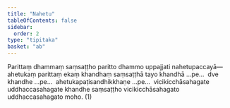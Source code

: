 ```yaml
---
title: "Nahetu"
tableOfContents: false
sidebar:
  order: 2
type: "tipitaka"
basket: "ab"
---
```



<DynamicBreadcrumb />

<Division number="45">

<Paragraph number="2002">
Parittaṃ dhammaṃ saṃsaṭṭho paritto dhammo uppajjati nahetupaccayā—  ahetukaṃ parittaṃ ekaṃ khandhaṃ saṃsaṭṭhā tayo khandhā …pe…  dve khandhe …pe…  ahetukapaṭisandhikkhaṇe …pe…  vicikicchāsahagate uddhaccasahagate khandhe saṃsaṭṭho vicikicchāsahagato uddhaccasahagato moho. (1)
</Paragraph>
</Division>